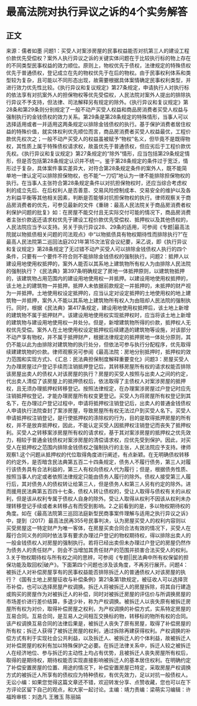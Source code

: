# 最高法院对执行异议之诉的4个实务解答
## 正文
来源：儒者如墨 问题1：买受人对案涉房屋的民事权益能否对抗第三人的建设工程价款优先受偿权？案外人执行异议之诉的关键实体问题在于比较执行标的物上存在的不同类型民事权益的效力顺位。原则上，物权优先于债权，法律规定的特殊债权优先于普通债权，登记成立在先的物权优先于在后的物权。由于民事权利体系和类型较为复杂，且可能以不同形态出现，故需要根据具体案情确定民事权利类型，并进行效力优先性比较。《执行异议和复议规定》第27条规定，申请执行人对执行标的依法享有对抗案外人的担保物权等优先受偿权，人民法院对案外人提出的排除执行异议不予支持，但法律、司法解释另有规定的除外。《执行异议和复议规定》第28条和第29条则分别规定了一般不动产买受人权益和商品房消费者买受人权益与强制执行的金钱债权的效力关系。第29条是第28条规定的特殊情形，当事人可以选择适用或者一并适用这两条规定以排除金钱债权的执行。基于保护消费者居住权益的特殊价值，就实体权利优先顺位而言，商品房消费者买受人权益最优，工程价款优先权次之；一般不动产买受人的权益虽被赋予“物权”名义，但毕竟不是既得物权，其性质上属于特殊债权请求权，故虽优先于普通债权，但应劣后于工程价款优先权。《执行异议和复议规定》第27条规定的“除外”情形，应当包括第29条规定情形，但是否包括第28条规定认识并不统一。鉴于第28条规定的条件过于宽泛，情形过于复杂，具体案件事实差异大，对符合第28条规定条件的案外人，既不能简单地一律认定可以排除担保物权，也不能“一刀切”地认为一律不能排除担保物权的执行。在当事人主张符合第28条规定条件以对抗担保物权时，还应当综合考虑权利的成立先后、在后权利人是否善意、交易风险控制成本、交易安全的维护以及各方利益平衡等其他相关因素，判断是否能够对抗担保物权的执行。律师观察关于商品房消费者的优先，可参见最新的文件《重磅：最高人民法院关于商品房消费者权利保护问题的批复》如：在房屋不能交付且无实际交付可能的情况下，商品房消费者主张价款返还请求权优先于建设工程价款优先受偿权、抵押权以及其他债权的，人民法院应当予以支持。另关于执行异议28、29条的适用，可参阅《专题|最高法院就以物抵债相关问题的司法观点》中“以物抵债具有物权期待性而排除执行?”在最高人民法院第二巡回法庭2021年第15次法官会议纪要，采乙说，即《执行异议和复议规定》第28条规定了无过错不动产买受人可以排除金钱债权人执行的四个条件，只要有一个要件不符合则不能排除金钱债权的强制执行。问题2：抵押人以建设用地使用权抵押的，案外人能否以其系地上建筑物所有权人为由排除人民法院的强制执行？《民法典》第397条明确规定了房地一体抵押原则，以建筑物抵押的，该建筑物占用范围内的建设用地使用权一并抵押。以建设用地使用权抵押的，该土地上的建筑物一并抵押。抵押人未依据前款规定一并抵押的，未抵押的财产视为一并抵押。土地使用权设定抵押的，应当认定对设定抵押的土地使用权的地上建筑物一并抵押，案外人不能以其系地上建筑物所有权人为由阻却人民法院的强制执行。同时，根据《民法典》第417条规定，建设用地使用权抵押后，该土地上新增的建筑物不属于抵押财产。该建设用地使用权实现抵押权时，应当将该土地上新增的建筑物与建设用地使用权一并处分。但是，新增建筑物所得的价款，抵押权人无权优先受偿。案外人在土地使用权设定抵押权后续建造的建筑物等设施，对该部分不动产享有物权，并不属于抵押财产，根据法律规定的抵押房地一体处分原则，其仍不能以此为由排除对建筑物的执行处分，但依法可参与执行分配程序，优先取得续建建筑物的价款。律师观察另可参阅《最高法院：房地分别抵押时，抵押权的效力范围和实现方式》、《汇总：民法典担保制度解释重要变化》问题3：房屋买受人为办理房屋过户登记手续而注销抵押登记后，其转移房屋所有权的请求权能否排除该房屋出卖人的债权人对该房屋的执行？房屋的买受人按照与出卖人之间的约定，代出卖人清偿了该房屋上的抵押债权后，依法取得了主债权人对案涉房屋的抵押权，且无须办理抵押权转移登记。按照法律规定，在办理案涉房屋过户登记时应先注销抵押权登记，才能办理房屋所有权变更登记。买受人为将房屋所有权登记到其名下，在办理过户登记过程中，申请将抵押权注销登记后，出卖人的普通金钱债权人申请执行法院查封了案涉房屋，导致房屋所有权无法过户到买受人名下。买受人申请抵押权注销登记，是行使抵押权的涤除权的行为，目的是取得抵押房屋的所有权，并不是放弃抵押权，因此，不能认定买受人因抵押权注销登记而丧失了抵押权利。买受人之转移案涉房屋所有权的请求权，基于其对案涉房屋的抵押权之优先效力，相较于普通金钱债权对案涉房屋的清偿请求权，应优先受到保护。因此，对买受人在抵押权之范围内排除金钱债权之强制执行的主张，人民法院应予支持。律师观察1.这个问题从抵押权的代位取得角度进行阐述，有点新颖。在无明确债权转移的约定外，是否暗含民法典第五百二十四条规定，债务人不履行债务，第三人对履行该债务具有合法利益的，第三人有权向债权人代为履行；但是，根据债务性质、按照当事人约定或者依照法律规定只能由债务人履行的除外。债权人接受第三人履行后，其对债务人的债权转让给第三人，但是债务人和第三人另有约定的除外。进而援用民法典第五百四十七条，债权人转让债权的，受让人取得与债权有关的从权利，但是该从权利专属于债权人自身的除外。受让人取得从权利不因该从权利未办理转移登记手续或者未转移占有而受到影响。2.之前看到的是，多以物权期待权的角度。如在《最高法院第三巡回法庭新型民商事案件理解与适用之执行异议之诉》中，提到（2017）最高法民再355号民事判决，认为房屋买受人的权利内容则以买受房屋这一特定财产为唯一客体，在房屋买卖合同合法有效的情况下，买受人在履行合同义务的同时依法享有要求办理过户登记的物权期待权，得以排除出卖人的一般金钱债权人对房屋的强制执行。若将已经出卖但未办理过户登记的房屋仍然作为债务人的责任财产，则会不当增加其责任财产的范围并损害合法买受人的权利。3.关于物权期待权与所有权之间的思辨，可参阅《专题||民法典中所有权保留的担保功能及取回权|破产》。下面第四个问题也涉及该角度，不再另行展开。问题4：被拆迁人对补偿房屋享有的民事权益能否排除拆迁人的普通债权人对该房屋的执行？《国有土地上房屋征收与补偿条例》第21条第1款规定，被征收人可以选择货币补偿，也可以选择房屋产权调换。拆迁人将被拆迁人的房屋拆除，将其自行建造或购买的房屋作为对被拆迁人的补偿，同时对被拆迁房屋的评估价与所调换房屋的市场差价进行差价结算，多退少补，称为产权调换。被拆迁人以丧失原有被拆迁房屋所有权为对价，取得补偿房屋之权利，为产权调换的补偿方式，实系特定房屋的互易合同。互易合同，是互易人之间相互交换标的物，转移标的物所有权的合同。该产权调换互易合同的法律后果是，被拆迁人丧失了原有房屋，取得了补偿房屋的所有权；拆迁人获得了被拆迁房屋的权利，通过拆除再建获得权利。产权调换的补偿方式有利于实现社会公共利益，以及拆迁人、被拆迁人的个体利益，故被拆迁人对补偿房屋的权利有加以特殊保护之必要。在拆迁法律关系中，拆迁人较之被拆迁人在经济地位、参与拆迁的主动性上均占有优势，且被拆迁人丧失房屋所有权后，取得的是期待权，期待权能否实现直接影响被拆迁人的基本居住权利。在明确约定了补偿安置房屋的位置、用途的情况下，补偿安置房屋已特定，采取房屋产权调换方式的被拆迁人所享有的债权应为特种债权，有优先效力，足以对抗一般债权人。无讼小编：如果您觉得这篇文章还不错，欢迎转发分享、点赞收藏，您也可以在下方评论区留下自己的观点，和大家一起讨论。主编：靖力责编：梁萌实习编辑：许福玲审核：刘逸凡 王雅玉 陈丽娟